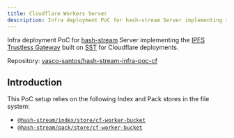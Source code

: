 ```yaml
---
title: Cloudflare Workers Server
description: Infra deployment PoC for hash-stream Server implementing the IPFS Trustless Gateway built on SST for Cloudflare deployments
---
```


Infra deployment PoC for [hash-stream] Server implementing the [IPFS Trustless Gateway](https://specs.ipfs.tech/http-gateways/trustless-gateway/) built on [SST] for Cloudflare deployments.

Repository: [vasco-santos/hash-stream-infra-poc-cf](https://github.com/vasco-santos/hash-stream-infra-poc-cf)

## Introduction

This PoC setup relies on the following Index and Pack stores in the file system:

- [`@hash-stream/index/store/cf-worker-bucket`](https://github.com/vasco-santos/hash-stream/blob/main/packages/index/src/store/cf-worker-bucket.js)
- [`@hash-stream/pack/store/cf-worker-bucket`](https://github.com/vasco-santos/hash-stream/blob/main/packages/pack/src/store/cf-worker-bucket.js)

[SST]: https://sst.dev
[hash-stream]: https://github.com/vasco-santos/hash-stream
